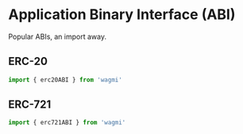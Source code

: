 # Application Binary Interface (ABI)

Popular ABIs, an import away.

## ERC-20

```ts
import { erc20ABI } from 'wagmi'
```

## ERC-721

```ts
import { erc721ABI } from 'wagmi'
```
